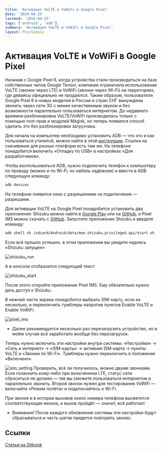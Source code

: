 ```yaml
---
title: 'Активация VoLTE и VoWiFi в Google Pixel'
date: '2024-04-25'
lastmod: '2024-04-25'
tags: ['android', 'adb']
summary: 'Активация VoLTE и VoWiFi в Google Pixel'
layout: PostSimple
---
```




# Активация VoLTE и VoWiFi в Google Pixel

Начиная с Google Pixel 6, когда устройства стали производиться на базе собственных чипов Google Tensor, компания ограничила использование VoLTE (звонки через LTE) и VoWiFi (звонки через Wi-Fi) на территориях, где девайсы официально не продаются. Таким образом, пользователи Google Pixel 6 и новых моделей в России и стран СНГ вынуждены звонить через сети 3G с менее качественным звуком и без возможности параллельно пользоваться интернетом. До недавнего времени разблокировка VoLTE/VoWiFi производилась только с помощью root-прав и модулей Magisk, но теперь появился способ сделать это без разблокировки загрузчика.&#x20;

Для начала на компьютер необходимо установить ADB — что это и как пользоваться утилитой, можно найти в этой [инструкции](../adb.md). Ссылки на скачивание для разных платформ есть там же. На телефоне понадобится включить «Отладку по USB» в настройках «Для разработчиков».&#x20;

Чтобы воспользоваться ADB, нужно подключить телефон к компьютеру по проводу (можно и по Wi-Fi, но кабель надёжнее) и ввести в ADB следующую команду:

```bash
adb devices
```

На телефоне появится окно с разрешением на подключение — разрешаем.&#x20;

Для активации VoLTE на Google Pixel понадобится установить два приложения: Shizuku можно найти в [Google Play](https://play.google.com/store/apps/details?id=moe.shizuku.privileged.api) или на [GitHub](https://github.com/RikkaApps/Shizuku/releases), и Pixel IMS можно скачать с [GitHub](https://github.com/kyujin-cho/pixel-volte-patch/releases). Запустите приложение Shizuku и введите команду:

```bash
adb shell sh /sdcard/Android/data/moe.shizuku.privileged.api/start.sh
```

Если всё прошло успешно, в этом приложении вы увидите надпись «Shizuku запущен»

![shizuku_run](/static/images/blog/volte/shizuku_run.png)

А в консоли отобразится следующий текст:

![shizuku_start](/static/images/blog/volte/shizuku_start.png)

После этого откройте приложение Pixel IMS. Ему обязательно нужно дать доступ к Shizuku.

В нижней части экрана понадобится выбрать SIM-карту, если их несколько, и переключить тумблеры напротив пунктов Enable VoLTE и Enable VoWiFi.

![pixel_ims](/static/images/blog/volte/pixel_ims.png)
- Далее рекомендуется несколько раз перезагрузить устройство, но в моём случае всё заработало вообще без перезагрузок.&#x20;

Теперь нужно включить эти настройки внутри системы: «Настройки» → «Сеть и интернет» → «SIM-карты» → активная SIM-карта → пункты VoLTE и «Звонки по Wi-Fi». Тумблеры нужно переключить в положение «Включено».&#x20;

![sim_setting](/static/images/blog/volte/sim_setting.png)
Проверить, всё ли получилось, можно двумя звонками. Если позвонить кому-либо при включённом LTE, статус сети сброситься не должен — так вы сможете пользоваться интернетом и параллельно звонить. Второй звонок нужен для тестирования VoWiFi — включайте «Режим полёта» и подключайтесь к Wi-Fi.&#x20;

При звонке и в истории вызовов около номера телефона высветится соответствующая иконка, и вызов пройдёт — значит, всё работает.

- Внимание! После каждого обновления системы эти настройки будут сбрасываться и часть шагов придется повторять заново.

## Ссылки

[Статья на Gitbook](https://gitbook.bashell.ru/android/gaidy/aktivaciya-volte-i-vowifi-v-google-pixel)
